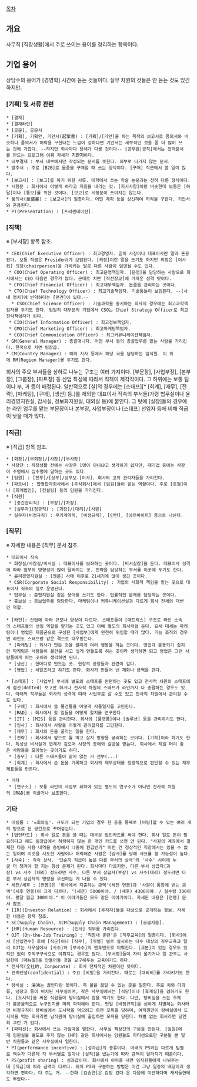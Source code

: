 [[목차]]
== 개요 ==
사무직 [직장생활]에서 주로 쓰이는 용어를 정리하는 항목이다.
== 기업 용어 ==
상당수의 용어가 [경영학] 시간에 듣는 것들이다. 실무 차원의 것들은 안 듣는 것도 있긴 하지만.

=== [기획] 및 서류 관련 ===
 * [결재]
 * [결재라인]
 * [공문], 공문서
 * [기획], 기획안, 기안서(起案書) : [기획]/[기안]을 하는 목적의 보고서로 품의서와 비슷하나 품의서가 허락을 구한다는 느낌이 강하다면 기안서는 세부적인 것을 좀 더 많이 쓰는 것에 가깝다. --하지만 회사마다 용례가 다를 것이다-- [공무원|공직]에서는 전자문서를 만드는 프로그램 이름 자체가 '''기안기'''이다.
 * 내부결재 : 부서 내부에서만 작성되는 문서를 뜻한다. 외부로 나가지 않는 문서.
 * 발주서 : 주로 [B2B]로 물품을 구매할 때 쓰는 양식이다. [구매] 직군에서 쓸 일이 많다.
 * [보고서] : [보고]를 하기 위한 서류. 대학에서 쓰는 학술 논문과는 전혀 다른 형식이다.
 * 시행문 : 회사에서 어떻게 하라고 지침을 내리는 것. [지시사항]이랑 비슷한데 보통은 [하달]이나 [통보]를 위한 것이다. [보고]로 시행문이 쓰이지는 않는다.
 * 품의서(稟議書) : [보고서]의 일종이다. 어떤 계획 등을 상신하여 허락을 구한다. 기안서와 혼용된다.
 * PT(Presentation) : [프리젠테이션].

=== [직책] ===
※ [부서장] 항목 참조.

 * CEO(Chief Executive Officer) : 최고경영자. 흔히 사장이나 대표이사란 말과 혼용된다. 보통 직급은 President가 보임된다. [의장]이란 말을 쓰기도 하지만 의장은 [이사회] 의장(chairperson)을 가리키는 말로 다른 사람이 임명될 수도 있다.
  * COO(Chief Operating Officer) : 최고운영책임자. [운영]을 담당하는 사람으로 회사에서는 CEO 다음인 경우가 많다. 군대로 치면 [작전장교]에 가까운 성격 탓이다.
  * CFO(Chief Financial Officer) : 최고재무책임자. 돈줄을 관리하는 곳이다.
  * CTO(Chief Technology Officer) : 최고기술책임자. 기술통들이 보임된다. --[사내 정치]에 빈약하다는 [편견]이 있다.--
   * CSO(Chief Science Officer) : 기술과학을 중시하는 회사의 경우에는 최고과학책임자를 두기도 한다. 엄밀히 대부분의 기업에서 CSO는 Chief Strategy Officer로 최고전략책임자가 된다.
  * CIO(Chief Information Officer) : 최고정보책임자.
  * CMO(Chief Marketing Officer) : 최고마케팅책임자.
  * CCO(Chief Communication Officer) : 최고커뮤니케이션책임자.
 * GM(General Manager) : 총괄매니저. 어떤 부서 등의 총괄업무를 맡는 사람을 가리킨다. 한국으로 치면 팀장급.
 * CM(Country Manager) : 해외 지사 등에서 해당 국을 담당하는 임직원. 이 위에 RM(Region Manager)를 두기도 한다.

회사의 주요 부서들을 상하로 나누는 구조는 여러 가지이다. [부문장], [사업부장], [본부장], [그룹장], [파트장] 등 산업 특성에 따라서 직책이 제각각이다. 그 하위에는 보통 팀이나 부, 과 등이 배정된다. 일반적으로 [실]의 경우에는 [스태프][* [회계], [재무], [전략], [마케팅], [구매], [생산] 등.]를 제외한 대표이사 직속의 부서들(가령 법무실이나 윤리경영지원실, 감사실, 정보화지원실, 대외실 등)에 붙인다. 그 탓에 [실장]들의 경우에는 라인 업무를 맡는 부문장이나 본부장, 사업부장이나 [스태프] 선임자 등에 비해 직급이 낮을 때가 많다.

=== [직급] ===
※ [직급] 항목 참조.

 * [회장]/[부회장]/[사장]/[부사장]
 * 사장단 : 직장생활 전에는 사장은 1명이 아니냐고 생각하기 쉽지만, 대기업 중에는 사장이 수명에서 십수명에 달하는 곳도 있다.
 * [임원] : [전무]/[상무]/상무보-[이사]. 회사의 고위 관리자들을 가리킨다. 
 * [파트너] : 합명합자회사에서 [주식회사]에서 [임원]들이 맡는 역할이다. 주로 [로펌]이나 [회계법인], [컨설팅] 등의 임원을 가리킨다.
 * [직원]
  * [중간관리직] : [부장]/[차장].
  * [실무자](정규직) : [과장]/[대리]/[사원]
  * 실무자(비정규직) : 무기계약직, [비정규직], [인턴], [아르바이트] 등으로 나뉜다.

=== [직무] ===
※ 자세한 내용은 [직무] 문서 참조.

 * 대표이사 직속
  * 회장실/사장실/비서실 : 대표이사를 보좌하는 곳이다. [비서실장]을 둔다. 대표이사 성격에 따라 업무의 방향성이 많이 달라지는 곳. 전략을 담당하는 부서를 이곳에 두기도 한다.
  * 윤리경영지원실 : [엔론] 사태 이후로 21세기에 많이 생긴 곳이다. 
  * CSR(Corporate Social Responsibility) : 기업의 사회적 책임을 맡는 곳으로 대표이사 직속의 실로 운영된다.
  * 법무실 : 준법지원실 같은 용어를 쓰기도 한다. 법률적인 문제를 담당하는 곳이다.
  * 홍보실 : 공보업무를 담당한다. 마케팅이나 커뮤니케이션실과 다르게 회사 전체의 대변인 역할.
 
 * [라인]: 산업에 따라 규모나 양상이 다르다. 스태프들이 [매트릭스] 구조로 라인 소속의 스태프들의 선임 역할을 맡기는 곳도 있고 아예 별도의 회사처럼 둔다. 요새 대세는 마케팅이나 영업은 제품군으로 구성된 [사업부]에게 완전히 위임할 때가 많다. 기능 조직의 경우엔 라인도 스태프랑 같은 격으로 대우받는다.
  * [마케팅] : 회사가 만든 것을 팔리게 여러 행동을 하는 곳이다. 영업과 혼동되기 쉽지만 마케팅은 사람들이 물건을 사고 싶게 만들도록 하는 곳이라 생각하면 되고 영업은 그런 사람들에게 파는 곳이라 생각하면 된다.
  * [생산] : 한마디로 만드는 곳. 현장의 공장들과 관련이 깊다.
  * [영업] : 세일즈라고 하기도 한다. 회사가 만들어 낸 재화나 용역을 판다.

 * [스태프] : [사업부] 부서에 별도의 스태프를 완편하는 곳도 있고 전사적 차원의 스태프에게 점선(dotted) 보고만 하거나 전사적 차원의 스태프가 라인까지 다 총괄하는 경우도 있다. 아래의 직무들은 회사의 성격에 따라 사업부로 갈 수도 있고 전사적 차원에서 관리할 수도 있다.
  * [구매] : 회사에서 쓸 물건들을 어떻게 사들일지를 고민한다.
  * [R&D] : 회사에서 할 일들을 어떻게 할지를 연구한다. 
  * [IT] : [MIS] 등을 관리한다. 회사의 [플랫폼]이나 [솔루션] 등을 관리하기도 한다.
  * [인사] : 회사에서 사람을 어떻게 관리할지를 고민한다.
  * [재무] : 회사의 돈을 굴리는 일을 한다.
  * [전략] : 회사에서 앞으로 뭘 먹고 살지 방향을 궁리하는 곳이다. [기획]이라 하기도 한다. 특성상 비서실과 연계가 깊으며 사장의 총애와 갈굼을 받는다. 회사에서 제일 머리 좋은 사람들을 모아놓는 곳이기도 하다.
  * [총무] : 다른 스태프들이 맡지 않는 거 전부(...)
  * [회계] : 회사에서 쓴 돈을 기록하고 회사의 재무상태를 정량적으로 판단할 수 있는 재무제표들을 만든다.

 * 기타
  * [연구소] : 보통 라인의 사업부 휘하에 있는 별도의 연구소가 아니면 전사적 차원의 [R&D]를 이끌거나 보조한다.


=== 기타 ===
 * 미팅룸 : '=회의실'. 규모가 되는 기업의 경우 한 층을 통째로 [미팅]할 수 있는 여러 개의 방으로 된 공간으로 꾸며놓는다.
 * [법인카드] : 회사 일로 돈을 쓸 때는 대부분 법인카드를 써야 한다. 회사 일로 돈이 필요하다고 해도 팀장급에서 허락하지 않는 한 개인 카드를 쓰면 안 된다. "사원의 계좌에서 결제한 다음 사용 내역을 증빙해서 나중에 환급받기" 이런 건 정상적인 직장에서는 있을 수 없는 일이며 이것을 시도한 사람이나 허락해준 사람은 [감사]를 당해 사표를 쓸 가능성이 높다.
 * [사수] : 직속 상사. '단순히 직급이 높은 다른 부서의 상사'와 '사수' 사이에 누굴 더 챙겨야 할 지는 항상 문제가 된다. 회사마다 다르지만, 다른 부서 상급자(과장) vs 사수 (대리) 정도라면 사수, 다른 부서 상급자(부장) vs 사수(대리) 정도라면 다른 부서 상급자의 명령을 우선하는 게 나을 수 있다.
 * 세전/세후 : [연봉]은 '회사에서 지출하는 금액'(세전 연봉)과 '사원이 통장에 받는 금액'(세후 연봉)이 크게 다르다. "(세전) 5000이야. / (세후) 4300이야. / 실수령 300이야. 평달 월급 300이야." 이 이야기들은 모두 같은 이야기이다. 자세한 내용은 [연봉] 문서 참조.
 * [IR](Investor Relation) : 회사에서 [투자자]들을 대상으로 공개하는 정보. 자세한 내용은 항목 참조.
 * SC(Supply Chain), SCM(Supply Chain Management) : [공급사슬].
 * [HR](Human Resource) : [인사] 직무를 가리킨다.
 * OJT (On-the-Job Training) : '직장내 훈련'은 [직무교육]의 일종이다. [회사]에서 [신입연수] 후에 [직군]이나 [직무], [직렬] 별로 실시하는 다수 대상의 직무교육과 달리 OJT는 사무실에서 [사수]와 [부사수]의 맨투맨으로 이뤄진다. [교본]이 있는 경우도 있지만 없이 주먹구구식으로 이뤄지는 경우도 많다. [부서장]들이 자리 옮기거나 일 관두는 사람한테 [매뉴얼]을 만들어둘 것을 요구해두는 교육이기도 하다.
 * 전사적(全社的, Corporate) : 회사 전체적인 차원이란 뜻이다.
 * 컨피덴셜(confidential) : 주요 [비밀]을 가리킨다. 때로는 [대외비]를 가리키기도 한다.
 * 탕비실 : 湯沸는 끓인다란 뜻이다. 즉 물을 끓일 수 있는 곳을 말한다. 주로 차와 다과류, 냉장고 등이 비치된 사무실이며, 작은 사무실에서는 [식당]이나 [휴게실]을 겸하기도 한다. [도시락]을 싸온 직원들이 탕비실에서 밥을 먹기도 한다. 다만, 탕비실을 쓰는 주체가 불문율적으로 누구인지를 미리 파악해야 한다. 만일 [비정규직]을 심하게 차별하는 회사라면 비정규직이 탕비실에서 도시락을 먹으려고 하면 모욕을 당하며, 여직원만이 탕비실에서 도시락을 먹는 회사라면 남직원이 탕비실에 출입하면 모욕을 당한다. 차별 없는 회사라면 당연히 그런 거 없다.
 * [파티션]: 회사에서 쓰는 가림막을 말한다. 사무실 책상간의 구분을 만든다. [임원]에게 임원실을 별도로 주지 않는 [HP] 같은 회사에서는 임원들도 파티션으로만 구분될 뿐 일반 직원들과 같은 사무실에서 일한다.
 * PI(performance incentive) : [성과급]의 종류이다. 아래의 PS와는 다르게 팀별로 액수가 다른데 각 부서별로 얼마나 [실적]을 냈는가에 따라 금액이 달라지기 때문이다.
 * PS(profit sharing) : 성과급이다. 회사에서 이익을 내면 임직원들에게 나눠주는데 [직급]에 따라 금액이 다르다. 위의 PI와 구분하는 방법은 이건 그냥 일종의 배당이라 생각하면 편하다. 다 주는 거. --한화 [김승연]은 감방 갔다 온 다음에 미안하다며 캐셔들한테도 뿌렸다--
